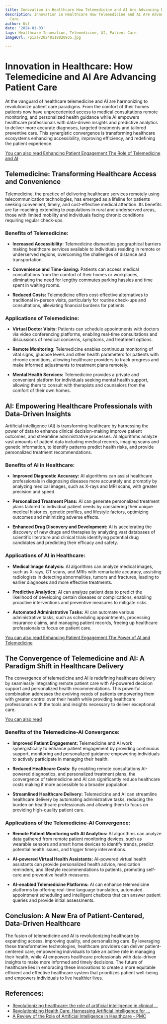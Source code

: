 ```yaml
---
title: Innovation in Healthcare How Telemedicine and AI Are Advancing Patient Care
description: Innovation in Healthcare How Telemedicine and AI Are Advancing Patient
  Care
author: Usf
date: '2024-01-03'
tags: Healthcare Innovation, Telemedicine, AI, Patient Care
imageUrl: /pixa/20240118020935.jpg

---
```

#  Innovation  in Healthcare: How  Telemedicine and AI Are Advancing Patient Care

At the vanguard of healthcare telemedicine and AI are harmonizing to revolutionize patient care paradigms. From the comfort of their homes patients now have  unprecedented access to medical  consultations remote monitoring, and personalized health guidance while AI empowers healthcare professionals with data-driven insights and predictive analytics to deliver more accurate diagnoses, targeted treatments and tailored preventive  care. This synergistic convergence is transforming healthcare ecosystems enhancing accessibility, improving efficiency, and redefining the patient  experience.

[You can also read  Enhancing Patient  Engagement The Role of Telemedicine and AI](Enhancing%20Patient%20Engagement%20The%20Role%20of%20Telemedicine%20and%20AI)


## Telemedicine: Transforming Healthcare Access and Convenience

Telemedicine, the practice of delivering healthcare services remotely using telecommunication technologies, has  emerged as a lifeline for patients seeking convenient,  timely,  and cost-effective medical attention. Its benefits are  far-reaching extending to populations in rural and underserved areas, those with limited mobility and individuals facing chronic conditions requiring  regular check-ups.

### Benefits  of Telemedicine:

- **Increased Accessibility:** Telemedicine dismantles  geographical barriers making healthcare services available to individuals residing in remote or underserved regions, overcoming the challenges  of distance and transportation.

- **Convenience and Time-Saving:**  Patients can access medical consultations from the  comfort of their homes or  workplaces, eliminating the need for lengthy commutes parking hassles and  time spent in waiting rooms.

- **Reduced Costs:** Telemedicine  offers cost-effective alternatives to traditional in-person visits, particularly for routine check-ups and consultations, alleviating  financial burdens for patients.

### Applications of Telemedicine:

- **Virtual  Doctor Visits:** Patients can schedule appointments with doctors via video conferencing platforms,  enabling real-time consultations and discussions  of medical concerns, symptoms, and treatment options.

- **Remote Monitoring:** Telemedicine enables continuous monitoring of  vital signs,  glucose levels and other health parameters for patients with chronic conditions, allowing healthcare providers to track progress and make informed adjustments to treatment  plans remotely.

- **Mental Health Services:** Telemedicine provides a private and convenient platform for individuals seeking mental health support, allowing them to consult with therapists  and counselors from the comfort of their own homes.

## AI: Empowering Healthcare Professionals with Data-Driven  Insights

Artificial intelligence (AI) is transforming healthcare by harnessing  the power of data to enhance clinical decision-making improve  patient outcomes, and streamline administrative processes. AI  algorithms analyze vast amounts of  patient data  including medical records, imaging scans and genetic information, to  identify  patterns predict health risks, and provide personalized treatment recommendations.

### Benefits of AI in Healthcare:

- **Improved Diagnostic Accuracy:** AI algorithms can assist  healthcare professionals in diagnosing diseases more accurately  and promptly by analyzing medical images, such as X-rays  and MRI  scans, with greater precision and  speed.

- **Personalized Treatment Plans:** AI can generate personalized treatment plans tailored  to individual patient needs by considering their unique medical histories, genetic profiles,  and lifestyle factors,  optimizing outcomes and minimizing adverse effects.

- **Enhanced Drug Discovery and  Development:** AI is accelerating the discovery of new drugs and therapies by analyzing vast databases of scientific literature and clinical trials identifying potential drug candidates and predicting their  efficacy  and safety.

### Applications of AI in Healthcare:

- **Medical Image Analysis:** AI algorithms can analyze medical images, such as  X-rays, CT scans, and MRIs with  remarkable accuracy, assisting radiologists in detecting abnormalities, tumors and fractures, leading to earlier diagnoses and more  effective treatments.

- **Predictive Analytics:** AI can analyze patient data to predict  the likelihood of developing certain diseases or complications, enabling proactive interventions and preventive measures to mitigate risks.

- **Automated Administrative Tasks:** AI can automate various administrative tasks, such as scheduling  appointments, processing insurance claims, and managing patient records, freeing up healthcare professionals to focus on patient care.

[You can also read Enhancing Patient Engagement The  Power of AI and  Telemedicine](Enhancing%20Patient%20Engagement%20The%20Power%20of%20AI%20and%20Telemedicine)


## The Convergence of Telemedicine  and AI: A Paradigm Shift in Healthcare Delivery

The convergence of telemedicine and AI is redefining healthcare delivery by  seamlessly  integrating remote  patient care  with AI-powered decision support  and personalized health recommendations. This powerful combination addresses the evolving needs of patients empowering them with greater control over their health while providing healthcare professionals with the tools and insights necessary to deliver exceptional care.

[You can also read ]()


### Benefits of the Telemedicine-AI Convergence:

- **Improved Patient Engagement:** Telemedicine and AI work synergistically  to enhance patient engagement by providing continuous support,  monitoring and  personalized guidance empowering individuals to  actively participate in managing their  health.

- **Reduced Healthcare Costs:** By  enabling remote consultations AI-powered diagnostics, and personalized treatment plans, the convergence of telemedicine and AI can  significantly reduce healthcare costs making it more accessible to a broader  population.

- **Streamlined Healthcare  Delivery:** Telemedicine and AI can streamline  healthcare delivery by automating administrative tasks, reducing the burden on healthcare professionals and allowing them to focus on providing high-quality patient care.

### Applications of  the Telemedicine-AI  Convergence:

-  **Remote  Patient Monitoring with AI Analytics:** AI  algorithms can analyze  data gathered from remote patient monitoring devices, such as  wearable sensors and smart home devices  to identify trends, predict potential health issues, and trigger timely interventions.

- **AI-powered Virtual  Health Assistants:** AI-powered virtual health assistants can provide personalized health advice,  medication reminders, and lifestyle recommendations to patients, promoting self-care and preventive health measures.

- **AI-enabled Telemedicine Platforms:** AI  can enhance telemedicine platforms by offering real-time language translation,  automated appointment scheduling and intelligent chatbots that can answer patient queries and provide initial assessments.

##  Conclusion: A New Era of Patient-Centered, Data-Driven Healthcare

The fusion of  telemedicine and AI is revolutionizing  healthcare by expanding  access,  improving quality, and personalizing care. By leveraging these transformative technologies, healthcare providers  can deliver patient-centered care, empowering individuals  to take an active role in managing their health, while AI empowers healthcare professionals with data-driven insights to make more informed and timely decisions. The future of healthcare lies in embracing these innovations to create a more equitable efficient  and effective healthcare system that prioritizes patient well-being and empowers individuals  to live healthier lives.

## References:
- [Revolutionizing healthcare: the role of artificial intelligence in clinical ...](https://bmcmededuc.biomedcentral.com/articles/10.1186/s12909-023-04698-z)
- [Revolutionizing Health Care: Harnessing Artificial Intelligence for ...](https://www.cmu.edu/news/stories/archives/2023/august/revolutionizing-health-care-harnessing-artificial-intelligence-for-better-patient-care)
- [A Review of the Role of Artificial Intelligence in Healthcare - PMC](https://www.ncbi.nlm.nih.gov/pmc/articles/PMC10301994/)
